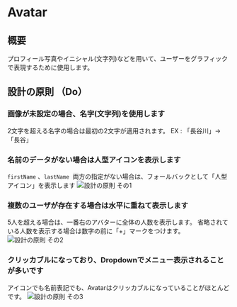 
<Meta title="Avatar" of={AvatarStories} />

# Avatar

<Canvas>
  <Story of={Component} />
</Canvas>

<Controls of={Component} />

## 概要

プロフィール写真やイニシャル(文字列)などを用いて、ユーザーをグラフィックで表現するために使用します。

## 設計の原則 （Do）

### 画像が未設定の場合、名字(文字列)を使用します

2文字を超える名字の場合は最初の2文字が適用されます。
EX : 「長谷川」→「長谷」

### 名前のデータがない場合は人型アイコンを表示します

`firstName` 、`lastName`  両方の指定がない場合は、フォールバックとして「人型アイコン」を表示します
![設計の原則 その1](/storybook/images/avatar_02.jpg)

### 複数のユーザが存在する場合は水平に重ねて表示します

5人を超える場合は、一番右のアバターに全体の人数を表示します。
省略されている人数を表示する場合は数字の前に「+」マークをつけます。
![設計の原則 その2](/storybook/images/avatar_01.jpg)

### クリッカブルになっており、Dropdownでメニュー表示されることが多いです

アイコンでも名前表記でも、Avatarはクリッカブルになっていることがほとんどです。
![設計の原則 その3](/storybook/images/avatar_03.jpg)
